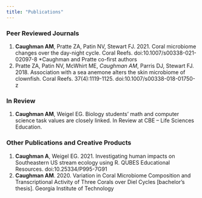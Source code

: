 ```yaml
---
title: "Publications"
---
```


### Peer Reviewed Journals

1.	**Caughman AM**, Pratte ZA, Patin NV, Stewart FJ. 2021. Coral microbiome changes over the day-night cycle. Coral Reefs. doi:10.1007/s00338-021-02097-8 *Caughman and Pratte co-first authors
2.	Pratte ZA, Patin NV, McWhirt ME, *Caughman AM*, Parris DJ, Stewart FJ. 2018. Association with a sea anemone alters the skin microbiome of clownfish. Coral Reefs. 37(4):1119-1125. doi:10.1007/s00338-018-01750-z

### In Review

1. **Caughman AM**, Weigel EG. Biology students’ math and computer science task values are closely linked. In Review at CBE – Life Sciences Education.

### Other Publications and Creative Products
 
1.	**Caughman A**, Weigel EG. 2021. Investigating human impacts on Southeastern US stream ecology using R. QUBES Educational Resources. doi:10.25334/P995-7G91
2.	**Caughman AM**. 2020. Variation in Coral Microbiome Composition and Transcriptional Activity of Three Corals over Diel Cycles [bachelor’s thesis]. Georgia Institute of Technology

